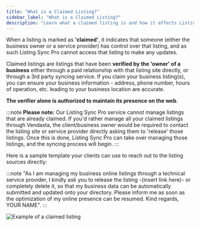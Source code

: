 ```yaml
---
title: "What is a Claimed Listing?"
sidebar_label: "What is a Claimed Listing?"
description: "Learn what a claimed listing is and how it affects Listing Sync Pro"
---
```


When a listing is marked as **'claimed'**, it indicates that someone (either the business owner or a service provider) has control over that listing, and as such Listing Sync Pro cannot access that listing to make any updates.

Claimed listings are listings that have been **verified by the 'owner' of a business** either through a paid relationship with that listing site directly, or through a 3rd party syncing service. If you claim your business listing(s), you can ensure your business information - address, phone number, hours of operation, etc. leading to your business location are accurate.

**The verifier alone is authorized to maintain its presence on the web**.

:::note
**Please note:** Our Listing Sync Pro service cannot manage listings that are already claimed. If you'd rather manage all your claimed listings through Vendasta, the client/business owner would be required to contact the listing site or service provider directly asking them to 'release' those listings. Once this is done, Listing Sync Pro can take over managing those listings, and the syncing process will begin.
:::

Here is a sample template your clients can use to reach out to the listing sources directly:

:::note
"As I am managing my business online listings through a technical service provider, I kindly ask you to release the listing -(insert link here)- or completely delete it, so that my business data can be automatically submitted and updated onto your directory. Please inform me as soon as the optimization of my online presence can be resumed. Kind regards, YOUR NAME".
:::

![Example of a claimed listing](./img/claimed-listing.jpg)